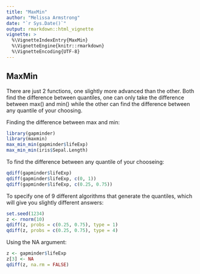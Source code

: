 ```yaml
---
title: "MaxMin"
author: "Melissa Armstrong"
date: "`r Sys.Date()`"
output: rmarkdown::html_vignette
vignette: >
  %\VignetteIndexEntry{MaxMin}
  %\VignetteEngine{knitr::rmarkdown}
  %\VignetteEncoding{UTF-8}
---
```


## MaxMin

There are just 2 functions, one slightly more advanced than the other. Both find the difference between quantiles, one can only take the difference between max() and min() while the other can find the difference between any quantile of your choosing.

Finding the difference between max and min:
```r
library(gapminder)
library(maxmin)
max_min_min(gapminder$lifeExp)
max_min_min(iris$Sepal.Length)
```

To find the difference between any quantile of your chooseing:
```r
qdiff(gapminder$lifeExp)
qdiff(gapminder$lifeExp, c(0, 1))
qdiff(gapminder$lifeExp, c(0.25, 0.75))
```

To specify one of 9 different algorithms that generate the quantiles, which will give you slightly different answers:
```r
set.seed(1234)
z <- rnorm(10)
qdiff(z, probs = c(0.25, 0.75), type = 1)
qdiff(z, probs = c(0.25, 0.75), type = 4)
```

Using the NA argument:
```r
z <- gapminder$lifeExp
z[3] <- NA
qdiff(z, na.rm = FALSE)
```


